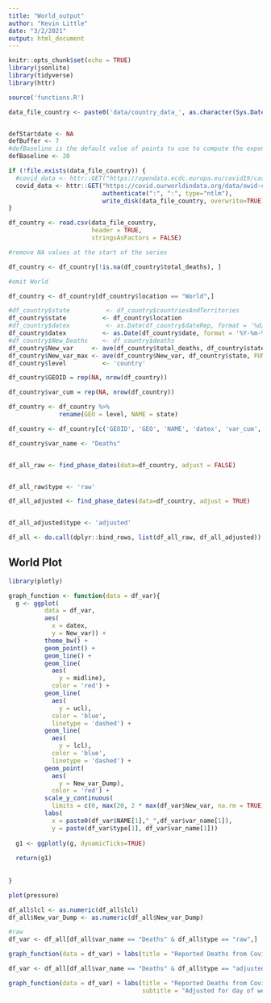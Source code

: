 ---
title: "World_output"
author: "Kevin Little"
date: "3/2/2021"
output: html_document
---

```{r setup, include=FALSE}
knitr::opts_chunk$set(echo = TRUE)
library(jsonlite)
library(tidyverse)
library(httr)

source('functions.R')

data_file_country <- paste0('data/country_data_', as.character(Sys.Date()), '.csv')


defStartdate <- NA
defBuffer <- 7
#defBaseline is the default value of points to use to compute the exponential growth control limits
defBaseline <- 20

if (!file.exists(data_file_country)) {
  #covid_data <- httr::GET("https://opendata.ecdc.europa.eu/covid19/casedistribution/csv", 
  covid_data <- httr::GET("https://covid.ourworldindata.org/data/owid-covid-data.csv",
                          authenticate(":", ":", type="ntlm"),
                          write_disk(data_file_country, overwrite=TRUE))
}

df_country <- read.csv(data_file_country,
                       header = TRUE,
                       stringsAsFactors = FALSE)

#remove NA values at the start of the series

df_country <- df_country[!is.na(df_country$total_deaths), ]

#omit World

df_country <- df_country[df_country$location == "World",]

#df_country$state          <- df_country$countriesAndTerritories
df_country$state          <- df_country$location
#df_country$datex          <- as.Date(df_country$dateRep, format = '%d/%m/%Y')
df_country$datex          <- as.Date(df_country$date, format = '%Y-%m-%d')
#df_country$New_Deaths    <- df_country$deaths
df_country$New_var     <- ave(df_country$total_deaths, df_country$state, FUN = function(x) { c(x[1], diff(x)) })
df_country$New_var_max <- ave(df_country$New_var, df_country$state, FUN = max)
df_country$level          <- 'country'

df_country$GEOID = rep(NA, nrow(df_country))

df_country$var_cum = rep(NA, nrow(df_country))

df_country <- df_country %>% 
              rename(GEO = level, NAME = state)

df_country <- df_country[c('GEOID', 'GEO', 'NAME', 'datex', 'var_cum','New_var', 'New_var_max')]

df_country$var_name <- "Deaths"


df_all_raw <- find_phase_dates(data=df_country, adjust = FALSE)


df_all_raw$type <- 'raw'

df_all_adjusted <- find_phase_dates(data=df_country, adjust = TRUE)


df_all_adjusted$type <- 'adjusted'

df_all <- do.call(dplyr::bind_rows, list(df_all_raw, df_all_adjusted))

```

## World Plot



```{r plot_function, echo = TRUE}
library(plotly)

graph_function <- function(data = df_var){
  g <- ggplot(
          data = df_var,
          aes(
            x = datex,
            y = New_var)) +
          theme_bw() +
          geom_point() +
          geom_line() +
          geom_line(
            aes(
              y = midline),
            color = 'red') +
          geom_line(
            aes(
              y = ucl),
            color = 'blue',
            linetype = 'dashed') +
          geom_line(
            aes(
              y = lcl),
            color = 'blue',
            linetype = 'dashed') +
          geom_point(
            aes(
              y = New_var_Dump),
            color = 'red') +
          scale_y_continuous(
            limits = c(0, max(20, 2 * max(df_var$New_var, na.rm = TRUE), max(df_var$New_var_Dump, na.rm = TRUE)))) +
          labs(
            x = paste0(df_var$NAME[1],"_",df_var$var_name[1]),
            y = paste(df_var$type[1], df_var$var_name[1]))
  
  g1 <- ggplotly(g, dynamicTicks=TRUE)
  
  return(g1)
  
  
}


```



```{r plot, echo=FALSE}
plot(pressure)

df_all$lcl <- as.numeric(df_all$lcl)
df_all$New_var_Dump <- as.numeric(df_all$New_var_Dump)

#raw      
df_var <- df_all[df_all$var_name == "Deaths" & df_all$type == "raw",]

graph_function(data = df_var) + labs(title = "Reported Deaths from Covid-19")

df_var <- df_all[df_all$var_name == "Deaths" & df_all$type == "adjusted",] 

graph_function(data = df_var) + labs(title = "Reported Deaths from Covid-19", 
                                     subtitle = "Adjusted for day of week effect")
```


